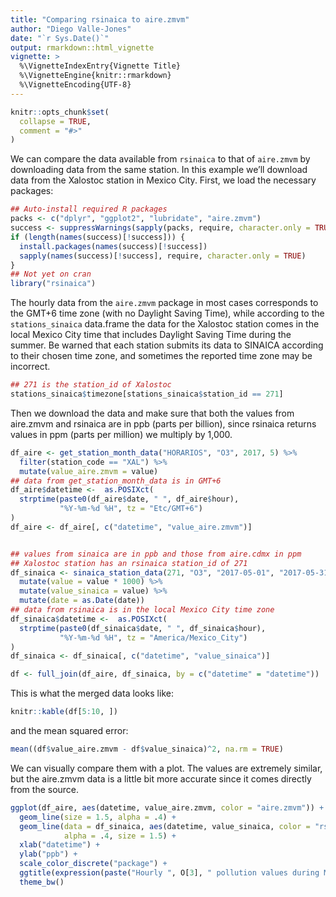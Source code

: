 ```yaml
---
title: "Comparing rsinaica to aire.zmvm"
author: "Diego Valle-Jones"
date: "`r Sys.Date()`"
output: rmarkdown::html_vignette
vignette: >
  %\VignetteIndexEntry{Vignette Title}
  %\VignetteEngine{knitr::rmarkdown}
  %\VignetteEncoding{UTF-8}
---
```


```r
knitr::opts_chunk$set(
  collapse = TRUE,
  comment = "#>"
)
```

We can compare the data available from `rsinaica` to that of `aire.zmvm` by downloading data from the same station. In this example we'll download data from the Xalostoc station in Mexico City. First, we load the necessary packages:

```r
## Auto-install required R packages
packs <- c("dplyr", "ggplot2", "lubridate", "aire.zmvm")
success <- suppressWarnings(sapply(packs, require, character.only = TRUE))
if (length(names(success)[!success])) {
  install.packages(names(success)[!success])
  sapply(names(success)[!success], require, character.only = TRUE)
}
## Not yet on cran
library("rsinaica")
```

The hourly data from the `aire.zmvm` package in most cases corresponds to the GMT+6 time zone (with no Daylight Saving Time), while according to the `stations_sinaica` data.frame the data for the Xalostoc station comes in the local Mexico City time that includes Daylight Saving Time during the summer. Be warned that each station submits its data to SINAICA according to their chosen time zone, and sometimes the reported time zone may be incorrect.

```r
## 271 is the station_id of Xalostoc
stations_sinaica$timezone[stations_sinaica$station_id == 271]
```

Then we download the data and make sure that both the values from aire.zmvm and rsinaica are in ppb
(parts per billion), since rsinaica returns values in ppm (parts per million) we multiply by 1,000.

```r
df_aire <- get_station_month_data("HORARIOS", "O3", 2017, 5) %>%
  filter(station_code == "XAL") %>%
  mutate(value_aire.zmvm = value)
## data from get_station_month_data is in GMT+6
df_aire$datetime <-  as.POSIXct(
  strptime(paste0(df_aire$date, " ", df_aire$hour),
           "%Y-%m-%d %H", tz = "Etc/GMT+6")
)
df_aire <- df_aire[, c("datetime", "value_aire.zmvm")]


## values from sinaica are in ppb and those from aire.cdmx in ppm
## Xalostoc station has an rsinaica station_id of 271
df_sinaica <- sinaica_station_data(271, "O3", "2017-05-01", "2017-05-31") %>%
  mutate(value = value * 1000) %>%
  mutate(value_sinaica = value) %>%
  mutate(date = as.Date(date))
## data from rsinaica is in the local Mexico City time zone
df_sinaica$datetime <-  as.POSIXct(
  strptime(paste0(df_sinaica$date, " ", df_sinaica$hour),
           "%Y-%m-%d %H", tz = "America/Mexico_City")
)
df_sinaica <- df_sinaica[, c("datetime", "value_sinaica")]

df <- full_join(df_aire, df_sinaica, by = c("datetime" = "datetime"))
```

This is what the merged data looks like:

```r
knitr::kable(df[5:10, ])
```

and the mean squared error:

```r
mean((df$value_aire.zmvm - df$value_sinaica)^2, na.rm = TRUE)
```



We can visually compare them with a plot. The values are extremely similar, but the aire.zmvm data is a little bit more accurate since it comes directly from the source.

```r
ggplot(df_aire, aes(datetime, value_aire.zmvm, color = "aire.zmvm")) +
  geom_line(size = 1.5, alpha = .4) +
  geom_line(data = df_sinaica, aes(datetime, value_sinaica, color = "rsinaica"),
            alpha = .4, size = 1.5) +
  xlab("datetime") +
  ylab("ppb") +
  scale_color_discrete("package") +
  ggtitle(expression(paste("Hourly ", O[3], " pollution values during March"))) +
  theme_bw()
```

